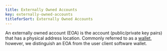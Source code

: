 ```yaml
---
title: Externally Owned Accounts
key: externally-owned-accounts
titleforSort: Externally Owned Accounts
---
```


An externally owned account (EOA) is the account (public/private key pairs) that has a physical address location. Commonly referred to as a
[wallet](/intro/glossary/#wallet), however, we distinguish an EOA from the user client software wallet.
